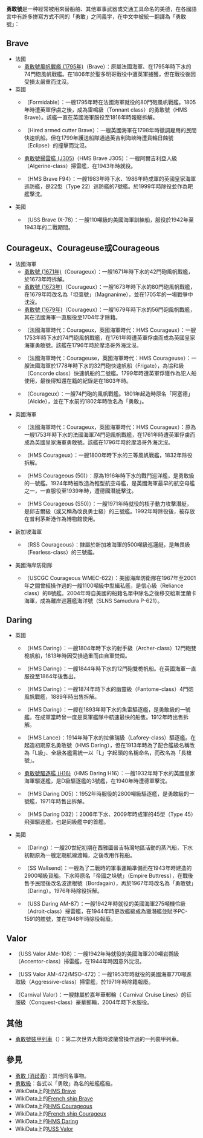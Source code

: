 '''勇敢號'''是一种經常被用來替船舶、其他軍事武器或交通工具命名的美德，在各國語言中有許多拼寫方式不同的「勇敢」之同義字，在中文中被統一翻譯為「勇敢號」：

==Brave==
* 法國
** [[勇敢號風帆戰艦_(1795年)|勇敢號風帆戰艦 (1795年)]]（Brave）：原屬法國海軍、在1795年時下水的74門砲風帆戰艦。在1806年於聖多明哥戰役中遭英軍擄獲，但在戰役後因受損太嚴重而沈沒。
* 英國
** {{link-fr|可畏號風帆戰艦|Formidable (1795)}}（Formidable）：一艘1795年時在法國海軍就役的80門砲風帆戰艦。1805年時遭英軍俘虜之後，成為雷鳴級（Tonnant class）的勇敢號（HMS Brave）。該艦一直在英國海軍服役至1816年時報廢拆解。
** {{link-en|勇敢號武裝快速帆船|Hired armed cutter Brave}}（Hired armed cutter Brave）：一艘英國海軍在1798年時徵調雇用的民間快速帆船。但在1799年護送船隊通過英吉利海峽時遭貨輪日蝕號（Eclipse）的撞擊而沈沒。
** [[勇敢號掃雷艦_(J305)|勇敢號掃雷艦 (J305)]]（HMS Brave J305）：一艘阿爾吉利亞人級（Algerine-class）掃雷艦，在1943年時就役。
** {{link-en|勇敢號巡防艦 (F94)|HMS Brave (F94)}}（HMS Brave F94）：一艘1983年時下水、1986年時成軍的英國皇家海軍巡防艦，是22型（Type 22）巡防艦的7號艦。於1999年時除役並作為靶艦擊沈。
* 美國
** {{link-en|勇敢號訓練船|USS Brave (IX-78)}}（USS Brave IX-78）：一艘110噸級的美國海軍訓練船，服役於1942年至1943年的二戰期間。

==Courageux、Courageuse或Courageous==
* 法國海軍
** [[勇敢號_(1671年)|勇敢號 (1671年)]]（Courageux）：一艘1671年時下水的42門砲風帆戰艦，於1673年時拆解。
** [[勇敢號_(1673年)|勇敢號 (1673年)]]（Courageux）：一艘1673年時下水的80門砲風帆戰艦，在1679年時改名為「坦蕩號」（Magnanime），並在1705年的一場戰爭中沈沒。
** [[勇敢號_(1679年)|勇敢號 (1679年)]]（Courageux）：一艘1679年時下水的56門砲風帆戰艦，其在法國海軍一直服役至1704年才除籍。
** {{link-en|勇敢號戰艦 (1753年)|French ship Courageux (1753)}}（法國海軍時代：Courageux，英國海軍時代：HMS Courageux）：一艘1753年時下水的74門砲風帆戰艦，在1761年時遭英軍俘虜而成為英國皇家海軍勇敢號。該艦在1796年時於摩洛哥外海沈沒。
** {{link-en|勇敢號快速帆船|French frigate Courageuse (1778)}}（法國海軍時代：Courageuse，英國海軍時代：HMS Courageuse）：一艘法國海軍於1778年時下水的32門砲快速帆船（Frigate），為協和級（Concorde class）快速帆船的二號艦。1799年時遭英軍俘獲作為犯人船使用，最後得知還在籍的紀錄是在1803年時。
** {{link-fr|勇敢號戰艦 (1806年)|Courageux (1806)}}（Courageux）：一艘74門砲的風帆戰艦。1801年起造時原名「阿塞德」（Alcide），並在下水前的1802年時改名為「勇敢」。
* 英國海軍
** {{link-en|勇敢號戰艦 (1753年)|French ship Courageux (1753)}}（法國海軍時代：Courageux，英國海軍時代：HMS Courageux）：原為一艘1753年時下水的法國海軍74門砲風帆戰艦，在1761年時遭英軍俘虜而成為英國皇家海軍勇敢號。該艦在1796年時於摩洛哥外海沈沒。
** {{link-en|勇敢號戰艦 (1800年)|HMS Courageux (1800)}}（HMS Courageux）：一艘1800年時下水的三等風帆戰艦，1832年除役拆解。
** {{link-en|勇敢號航空母艦|HMS Courageous (50)}}（HMS Courageous (50)）：原為1916年時下水的戰鬥巡洋艦，是勇敢級的一號艦。1924年時被改造為輕型航空母艦，是英國海軍最早的航空母艦之一，一直服役至1939年時，遭德國潛艇擊沈。
** {{link-en|勇敢號核子潛艇|HMS Courageous (S50)}}（HMS Courageous (S50)）：一艘1971年時就役的核子動力攻擊潛艇，是邱吉爾級（或又稱為改良勇士級）的三號艦。1992年時除役後，被存放在普利茅斯港作為博物館使用。
* 新加坡海軍
** {{link-en|勇敢號巡邏艇|RSS Courageous}}（RSS Courageous）：隸屬於新加坡海軍的500噸級巡邏艇，是無畏級（Fearless-class）的三號艦。
* 美國海岸防衛隊
** {{link-en|勇敢號緝私艦|USCGC Courageous (WMEC-622)}}（USCGC Courageous WMEC-622）：美國海岸防衛隊在1967年至2001年之間曾經操作過的一艘1100噸級中型緝私艦，是信心級（Reliance class）的8號艦。2004年時自美國的船籍名單中除名之後移交給斯里蘭卡海軍，成為離岸巡邏艦海洋號（SLNS Samudura P-621）。

==Daring==
* 英國
** {{link-en|勇敢號雙桅砲艦 (1804年)|HMS Daring (1804)}}（HMS Daring）：一艘1804年時下水的射手級（Archer-class）12門砲雙桅帆船，1813年時因受損過重而由自軍焚燬。
** {{link-en|勇敢號雙桅砲艦 (1844年)|HMS Daring (1844)}}（HMS Daring）：一艘1844年時下水的12門砲雙桅帆船。在英國海軍一直服役至1864年後售出。
** {{link-en|勇敢號風帆戰艦 (1874年)|HMS Daring (1874)}}（HMS Daring）：一艘1874年時下水的幽靈級（Fantome-class）4門砲風帆戰艦，1889年時出售拆解。
** {{link-en|勇敢號魚雷驅逐艦|HMS Daring (1893)}}（HMS Daring）：一艘在1893年時下水的魚雷驅逐艦，是勇敢級的一號艦。在成軍當時曾一度是英軍艦隊中航速最快的船隻。1912年時出售拆解。
** {{link-en|長槍號驅逐艦 (1914年)|HMS Lance (1914)}}（HMS Lance）：1914年時下水的拉佛瑞級（Laforey-class）驅逐艦。在起造初期原名勇敢號（HMS Daring），但在1913年時為了配合艦級名稱改為「L級」、全級各艦需統一以「L」字起頭的名稱命名，而改名為「長槍號」。
** [[勇敢號驅逐艦_(H16)|勇敢號驅逐艦 (H16)]]（HMS Daring H16）：一艘1932年時下水的英國皇家海軍驅逐艦，是D級驅逐艦的3號艦，在1940年時遭德軍擊沈。
** {{link-en|勇敢號驅逐艦 (D05)|HMS Daring (D05)}}（HMS Daring D05）：1952年時服役的2800噸級驅逐艦，是勇敢級的一號艦，1971年時售出拆解。
** {{link-en|勇敢號驅逐艦 (D32)|HMS Daring (D32)}}（HMS Daring D32）：2006年下水、2009年時成軍的45型（Type 45）飛彈驅逐艦，也是同級艦中的首艦。
* 美國
** {{link-en|勇敢號蒸汽船|Daring (steamboat 1909)}}（Daring）：一艘20世紀初期在西雅圖普吉特灣地區活動的蒸汽船，下水初期原為一艘定期航線渡輪，之後改用作拖船。
** {{link-en|沃爾森號貨船|SS Wallsend (1943)}}（SS Wallsend）：一艘為了二戰時的軍事運輸準備而在1943年時建造的2900噸級貨船。下水時原名「帝國之垛號」（Empire Buttress），在戰後售予民間後改名波達根號（Bordagain），再於1967年時改名為「勇敢號」（Daring）。1976年時除役拆解。
** {{link-en|勇敢號掃雷艦 (AM-87)|USS Daring (AM-87)}}（USS Daring AM-87）：一艘1942年時就役的美國海軍275噸機伶級（Adroit-class）掃雷艦，在1944年時更改艦級成為獵潛艦並賦予PC-1591的舷號，並在1948年時除役報廢。

==Valor==
* {{link-en|勇敢號掃雷艦 (AMc-108)|USS Valor (AMc-108)}}（USS Valor AMc-108）：一艘1942年時就役的美國海軍200噸岩鷚級（Accentor-class）掃雷艦，在1944年時因意外沈沒。
* {{link-en|勇敢號掃雷艦 (AM-472)|USS Valor (AM-472)}}（USS Valor AM-472/MSO-472）：一艘1953年時就役的美國海軍770噸進取級（Aggressive-class）掃雷艦，於1971年時除籍報廢。
* {{link-en|嘉年華勇敢號郵輪|Carnival Valor}}（Carnival Valor）：一艘隸屬於嘉年華郵輪（ Carnival Cruise Lines）的征服級（Conquest-class）豪華郵輪，2004年時下水服役。

==其他==
* [[勇敢號裝甲列車|勇敢號裝甲列車]]（{{lang|pl|Śmiały}}）：第二次世界大戰時波蘭曾操作過的一列裝甲列車。

==參見==
* [[勇敢_(消歧義)|勇敢 (消歧義)]]：其他同名事物。
* [[勇敢級|勇敢級]]：各式以「勇敢」為名的船艦艦級。
* WikiData上的[[d:Q3124984|HMS Brave]]
* WikiData上的[[d:Q5502383|French ship Brave]]
* WikiData上的[[d:Q3125020|HMS Courageous]]
* WikiData上的[[d:Q3221853|French ship Courageux]]
* WikiData上的[[d:Q1444456|HMS Daring]]
* WikiData上的[[d:Q9364225|USS Valor]]

{{disambig|cat=三字消歧義}}